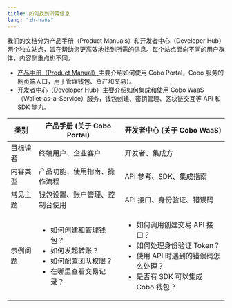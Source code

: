 ```yaml
---
title: 如何找到所需信息
lang: "zh-hans"
---
```


我们的文档分为产品手册（Product Manuals）和开发者中心（Developer Hub）两个独立站点，旨在帮助您更高效地找到所需的信息。每个站点面向不同的用户群体，内容侧重点也不同。

- [产品手册（Product Manual）](/cn/portal/introduction)主要介绍如何使用 Cobo Portal，Cobo 服务的网页端入口，用于管理钱包、资产和交易）。
- [开发者中心（Developer Hub）](https://www.cobo.com/developers/v2_cn/guides/overview/introduction)主要介绍如何集成和使用 Cobo WaaS（Wallet-as-a-Service）服务，钱包创建、密钥管理、区块链交互等 API 和 SDK 能力。

| 类别      | 产品手册 (关于 Cobo Portal) | 开发者中心 (关于 Cobo WaaS) |
|---------------|----------------------------------------|-----------------------------------|
| 目标读者   | 终端用户、企业客户                      | 开发者、集成方                    |
| 内容类型   | 产品功能、使用指南、操作流程             | API 参考、SDK、集成指南          |
| 常见主题   | 钱包设置、账户管理、控制台使用           | API 接口、身份验证、错误码        |
| 示例问题      | <ul><li>如何创建和管理钱包？</li><li>如何发起转账？</li><li>如何配置团队权限？</li><li>在哪里查看交易记录？</li></ul> |  <ul><li>如何调用创建交易 API 接口？</li><li>如何处理身份验证 Token？</li><li>使用 API 时遇到的错误码怎么处理？</li><li>是否有 SDK 可以集成 Cobo 钱包？</li></ul> |